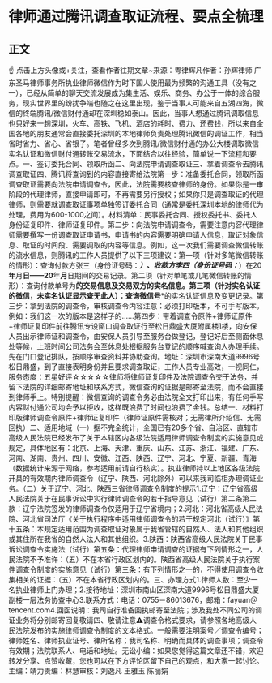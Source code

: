 # 律师通过腾讯调查取证流程、要点全梳理
## 正文
☝ 点击上方头像或+关注，查看作者往期文章~来源：粤律辉凡作者：孙辉律师 广东圣马律师事务所执业律师微信作为时下国人使用最为频繁的沟通工具（没有之一），已经从简单的聊天交流发展成为集生活、娱乐、商务、办公于一体的综合服务，现实世界里的纷扰争端也随之在这里出现，鉴于当事人可能来自五湖四海，微信的终端腾讯/微信财付通却在深圳稳如泰山。因此，当事人想通过腾讯调取信息也只好来一趟深圳，火车、高铁、飞机、酒店的耗时、费力、还费钱，所以来自全国各地的朋友通常会直接委托深圳的本地律师负责处理腾讯微信的调证工作，相当省时省力、省心、省银子。笔者曾经多次到腾讯/微信财付通的办公大楼调取微信实名认证和微信财付通转账交易流水，下面结合以往经验，简单说一下流程和要点。一、签订委托合同、领取所函二、向法院申请调查取证三、拿着调查令去腾讯调查取证四、腾讯将查询到的内容直接寄给法院第一步：准备委托合同，领取所函调查取证需要向法院申请调查令，因此，法院需要核查律师的身份。如果你是一审阶段的代理律师，直接申请即可，不再需要另行授权；如果你只是调查取证的代理律师，则需要就调查取证事项单独签订委托合同（通常是委托深圳本地的律师代为处理，费用为600-1000之间）。材料清单：民事委托合同、授权委托书、委托人身份证复印件、律师证复印件。第二步：向法院申请调查令，需要注意内容代理律师需要撰写一份调查取证申请书，申请书的内容需要明确申请人信息，取证对象信息、取证的时间段、需要调取的内容等信息。例如，这一次我们需要调查微信转账的流水信息，则腾讯的工作人员提供了以下三项建议：第一项（针对多笔微信转账的情形）：查询付款方张三（身份证号码：*****）、收款方李四（身份证号码：*****）在20**年**月**日——20**年**月**日期间的交易记录。第二项（针对单笔或几笔微信转账的情形）：查询付款单号为********的交易信息及交易双方的实名信息。第三项（针对实名认证的微信，未实名认证显示查无此人）：查询微信号*********的实名认证信息及变更记录。第三步：拿到法院的调查令，审核调查令内容注意：必须打印版本，不可手写版本。例如：我们这一次的版本是这样子的……第四步：带着调查令原件+律师证原件+律师证复印件前往腾讯专设窗口调查取证行至松日鼎盛大厦附属楼1楼，向安保人员出示律师证和调查令，由安保人员引导至服务台做登记，登记好后至侧面休息处等候，上班时间公司法务会至休息处根据服务台登记的顺序喊查询人办理手续。先在门口登记排队，按顺序审查资料并协助查询。地址：深圳市深南大道9996号松日鼎盛，到了直接表明身份并且要求调查取证，工作人员专业高效，一视同仁，服务态度：五星好评☆☆☆☆☆律师将律师证复印件及法院调查令交于法务，并留下法院的详细邮寄地址和联系方式，微信查询的证据是邮寄至法院，而不会直接到律师手上。特别提醒：微信查询的调查令务必由法院全文打印出来，有任何手写内容财付通公司均会予以拒收，这样既浪费了时间也浪费了金钱。总结一、材料打印版律师调查令原件+律师证复印件（律师证原件需核对；无需律所介绍信、无需回执）二、适用地域（一）据不完全统计，全国已有20多个省、自治区、直辖市高级人民法院已经发布了关于本辖区内各级法院适用律师调查令制度的实施意见或规定，具体地区有：北京、上海、天津、重庆、山东、江苏、浙江、福建、广东、河南、湖南、贵州、四川、安徽、江西、陕西、辽宁、河北、宁夏、新疆、青海（数据统计来源于网络，参考适用前请自行核实）。执业律师持以上地区各级法院开具的有效期内律师调查令（辽宁、陕西、河北除外）可以来我司临柜办理调证业务。（二）关于辽宁、河北、陕西三省律师调查令制度的提示1.辽宁：辽宁省高级人民法院关于在民事诉讼中实行律师调查令的若干指导意见（试行）第二条第二款：辽宁法院签发的律师调查令仅适用于辽宁省境内；2.河北：河北省高级人民法院、河北省司法厅《关于执行程序中适用律师调查令的若干规定河北（试行）》第十五条：本规定适用范围为调查取证对象属于我省管辖的自然人、法人和其他组织或其住所在我省的自然人法人和其他组织。3.陕西：陕西省高级人民法院关于民事诉讼调查令实施法（试行）第五条：代理律师申请调查的证据有下列情形之一，人民法院不予准许：（五）不在本省行政区划内的。陕西省高级人民法院关于执行案件调查令制度的实施意见（试行）第三条：有下列情形之一的，不得使用调查令收集相关的证据：（五）不在本省行政区划内的。三、办理方式1.律师人数：至少一名执业律师上门办理；2.接待地址：深圳市南山区深南大道9996号松日鼎盛大厦副楼一层法务协查中心3.联系方式：电话：0755－86013676，邮箱：fayuan＠tencent.com4.回函说明：我司自行准备回执邮寄至法院；涉及我处不同公司的调证业务将分别邮寄回复敬请四、敬请注意⚠️调查令格式要求，请参照各地高级人民法院发布的实施律师调查令制度的文本格式。一般需要注明案号／调查令编号；律师姓名、律师执业证号、律所名称；我司名称、明确而具体的调查事项；调查令有效期；法院联系人、电话和地址。无讼小编：如果您觉得这篇文章还不错，欢迎转发分享、点赞收藏，您也可以在下方评论区留下自己的观点，和大家一起讨论。主编：靖力责编：林慧审核：刘逸凡 王雅玉 陈丽娟 